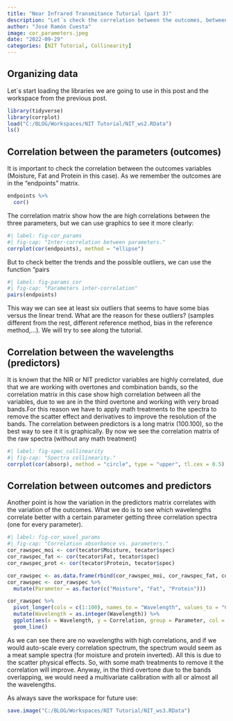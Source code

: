 ```yaml
---
title: "Near Infrared Transmitance Tutorial (part 3)"
description: "Let´s check the correlation between the outcomes, between the predictors and between outcomes and predictors"
author: "José Ramón Cuesta"
image: cor_parameters.jpeg
date: "2022-09-29"
categories: [NIT Tutorial, Collinearity]
---
```


## Organizing data

Let´s start loading the libraries we are going to use in this post and the workspace from the previous post.

```r
library(tidyverse)
library(corrplot)
load("C:/BLOG/Workspaces/NIT Tutorial/NIT_ws2.RData")
ls()
```

## Correlation between the parameters (outcomes)

It is important to check the correlation between the outcomes variables (Moisture, Fat and Protein in this case). As we remember the outcomes are in the "endpoints" matrix.

```r
endpoints %>% 
  cor()
```

The correlation matrix show how the are high correlations between the three parameters, but we can use graphics to see it more clearly:

```r
#| label: fig-cor_params
#| fig-cap: "Inter-correlation between parameters."
corrplot(cor(endpoints), method = "ellipse")
```

But to check better the trends and the possible outliers, we can use the function "pairs

```r
#| label: fig-params_cor
#| fig-cap: "Parameters inter-correlation"
pairs(endpoints)
```

This way we can see at least six outliers that seems to have some bias versus the linear trend. What are the reason for these outliers? (samples different from the rest, different reference method, bias in the reference method,...). We will try to see along the tutorial.

## Correlation between the wavelengths (predictors)

It is known that the NIR or NIT predictor variables are highly correlated, due that we are working with overtones and combination bands, so the correlation matrix in this case show high correlation between all the variables, due to we are in the third overtone and working with very broad bands.For this reason we have to apply math treatments to the spectra to remove the scatter effect and derivatives to improve the resolution of the bands. The correlation between predictors is a long matrix (100.100), so the best way to see it it is graphically. By now we see the correlation matrix of the raw spectra (without any math treatment)

```r
#| label: fig-spec_collinearity
#| fig-cap: "Spectra collinearity."
corrplot(cor(absorp), method = "circle", type = "upper", tl.cex = 0.5)

```

## Correlation between outcomes and predictors

Another point is how the variation in the predictors matrix correlates with the variation of the outcomes. What we do is to see which wavelengths correlate better with a certain parameter getting three correlation spectra (one for every parameter).

```r
#| label: fig-cor_wavel_params
#| fig-cap: "Correlation absorbance vs. parameters."
cor_rawspec_moi <- cor(tecator$Moisture, tecator$spec)
cor_rawspec_fat <- cor(tecator$Fat, tecator$spec)
cor_rawspec_prot <- cor(tecator$Protein, tecator$spec)

cor_rawspec <- as.data.frame(rbind(cor_rawspec_moi, cor_rawspec_fat, cor_rawspec_prot))
cor_rawspec <- cor_rawspec %>% 
  mutate(Parameter = as.factor(c("Moisture", "Fat", "Protein")))

cor_rawspec %>% 
  pivot_longer(cols = c(1:100), names_to = "Wavelength", values_to = "Correlation") %>% 
  mutate(Wavelength = as.integer(Wavelength)) %>% 
  ggplot(aes(x = Wavelength, y = Correlation, group = Parameter, col = Parameter)) +
  geom_line()

```

As we can see there are no wavelengths with high correlations, and if we would auto-scale every correlation spectrum, the spectrum would seem as a meat sample spectra (for moisture and protein inverted). All this is due to the scatter physical effects. So, with some math treatments to remove it the correlation will improve. Anyway, in the third overtone due to the bands overlapping, we would need a multivariate calibration with all or almost all the wavelengths.

As always save the workspace for future use:

```r
save.image("C:/BLOG/Workspaces/NIT Tutorial/NIT_ws3.RData")
```
